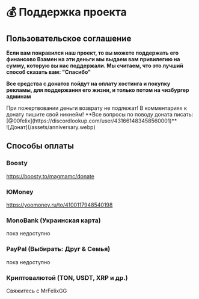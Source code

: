 
# 💰 Поддержка проекта

## Пользовательское соглашение

**Если вам понравился наш проект, то вы можете поддержать его финансово Взамен на эти деньги мы выдаем вам привилегию на сумму, которую вы нас поддержали. Мы считаем, что это лучший способ сказать вам: "Спасибо"**

**Все средства с донатов пойдут на оплату хостинга и покупку рекламы, для поддержания его жизни, и только потом на чизбургер админам**

<Callout type='warning'>
    При пожертвовании деньги возврату не подлежат! В комментариях к донату пишите свой никнейм!
</Callout>

<Callout type='info'>
    **Все вопросы по поводу доната писать: [@00felix](https://discordlookup.com/user/431661483458560001)**
</Callout>

<br />
![Донат](/assets/anniversary.webp)

## Способы оплаты

### Boosty

https://boosty.to/magmamc/donate

### ЮMoney

https://yoomoney.ru/to/4100117948540198

### MonoBank (Украинская карта)

пока недоступно

### PayPal (Выбирать: Друг & Семья)

пока недоступно

### Криптовалютой (TON, USDT, XRP и др.)

Свяжитесь с MrFelixGG
